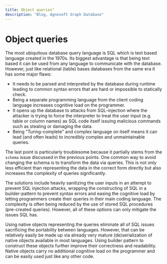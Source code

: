 ```yaml
---
title: Object queries"
description: "Blog, Agnesoft Graph Database"
---
```


# Object queries

The most ubiquitous database query language is SQL which is text based language created in the 1970s. Its biggest advantage is that being text based it can be used from any language to communicate with the database. However, just like relational (table) bases databases from the same era it has some major flaws:

- It needs to be parsed and interpreted by the database during runtime leading to common syntax errors that are hard or impossible to statically check.
- Being a separate programming language from the client coding language increases cognitive load on the programmer.
- It opens up the database to attacks from SQL-injection where the attacker is trying to force the interpreter to treat the user input (e.g. table or column names) as SQL code itself issuing malicious commands such as stealing or damaging the data.
- Being "Turing-complete" and complex language on itself means it can lead (and often leads) to incredibly complex and unmaintainable queries.

The last point is particularly troublesome because it partially stems from the `schema` issue discussed in the previous points. One common way to avoid changing the schema is to transform the data via queries. This is not only less efficient than representing the data in the correct form directly but also increases the complexity of queries significantly.

The solutions include heavily sanitizing the user inputs in an attempt to prevent SQL injection attacks, wrapping the constructing of SQL in a builder-pattern to prevent syntax errors and easing the cognitive load by letting programmers create their queries in their main coding language. The complexity is often being reduced by the use of stored SQL procedures (pre-created queries). However, all of these options can only mitigate the issues SQL has.

Using native objects representing the queries eliminate all of SQL issues sacrificing the portability between languages. However, that can be relatively easily be made up via already very mature (de)serialization of native objects available in most languages. Using builder pattern to construct these objects further improve their correctness and readability. Native objects carry no additional cognitive load on the programmer and can be easily used just like any other code.
